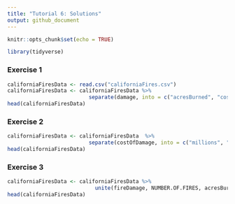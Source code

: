 ---
title: "Tutorial 6: Solutions"
output: github_document
---

```{r setup, include=FALSE}
knitr::opts_chunk$set(echo = TRUE)
```

```{r, echo=FALSE, results='hide', message=FALSE}
library(tidyverse)
```

### Exercise 1

```{r}
californiaFiresData <- read.csv("californiaFires.csv")
californiaFiresData <- californiaFiresData %>% 
                          separate(damage, into = c("acresBurned", "costOfDamage"), sep = "/")
head(californiaFiresData)
```


### Exercise 2

```{r}
californiaFiresData <- californiaFiresData  %>% 
                          separate(costOfDamage, into = c("millions", "thousands"), sep = -6)
head(californiaFiresData)
```

### Exercise 3

```{r}
californiaFiresData <- californiaFiresData %>%
                            unite(fireDamage, NUMBER.OF.FIRES, acresBurned, sep="/")
head(californiaFiresData)
```

